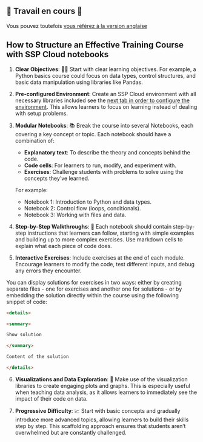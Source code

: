 ::: {.content-visible when-profile="fr"}

## 🚧 Travail en cours 🚧

Vous pouvez toutefois [vous référez à la version anglaise](https://docs.sspcloud.fr/en/content/tutorials/course-structure.html)

:::


::: {.content-visible when-profile="en"}

## How to Structure an Effective Training Course with SSP Cloud notebooks

1. **Clear Objectives**: 👨‍🎓 Start with clear learning objectives. For example, a Python basics course could focus on data types, control structures, and basic data manipulation using libraries like Pandas.

2. **Pre-configured Environment**: Create an SSP Cloud environment with all necessary libraries included see the [next tab in order to configure the environment](https://docs.sspcloud.fr/en/content/tutorials/set-up-environment.html). This allows learners to focus on learning instead of dealing with setup problems.

3. **Modular Notebooks**: 📚 Break the course into several Notebooks, each covering a key concept or topic. Each notebook should have a combination of:
   - **Explanatory text**: To describe the theory and concepts behind the code.
   - **Code cells**: For learners to run, modify, and experiment with.
   - **Exercises**: Challenge students with problems to solve using the concepts they’ve learned.
   
   For example:
   - Notebook 1: Introduction to Python and data types.
   - Notebook 2: Control flow (loops, conditionals).
   - Notebook 3: Working with files and data.

4. **Step-by-Step Walkthroughs**: 👣 Each notebook should contain step-by-step instructions that learners can follow, starting with simple examples and building up to more complex exercises. Use markdown cells to explain what each piece of code does.

5. **Interactive Exercises**: Include exercises at the end of each module. Encourage learners to modify the code, test different inputs, and debug any errors they encounter.

You can display solutions for exercises in two ways: either by creating separate files - one for exercises and another one for solutions - or by embedding the solution directly within the course using the following snippet of code:

```markdown
<details>

<summary>

Show solution

</summary>

Content of the solution

</details>
```

6. **Visualizations and Data Exploration**: 🔎 Make use of the visualization libraries to create engaging plots and graphs. This is especially useful when teaching data analysis, as it allows learners to immediately see the impact of their code on data.

7. **Progressive Difficulty**: 📈 Start with basic concepts and gradually introduce more advanced topics, allowing learners to build their skills step by step. This scaffolding approach ensures that students aren’t overwhelmed but are constantly challenged.


:::